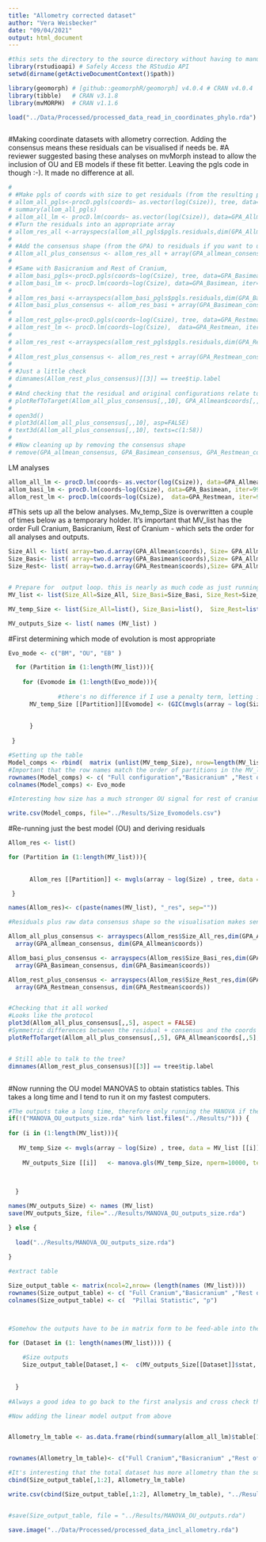 ```yaml
---
title: "Allometry corrected dataset"
author: "Vera Weisbecker"
date: "09/04/2021"
output: html_document
---
```



```r
#this sets the directory to the source directory without having to manually click your way there
library(rstudioapi) # Safely Access the RStudio API
setwd(dirname(getActiveDocumentContext()$path))

library(geomorph) # [github::geomorphR/geomorph] v4.0.4 # CRAN v4.0.4
library(tibble)   # CRAN v3.1.8
library(mvMORPH)  # CRAN v1.1.6

load("../Data/Processed/processed_data_read_in_coordinates_phylo.rda")



```


#Making coordinate datasets with allometry correction. Adding the consensus means these residuals can be visualised if needs be.
#A reviewer suggested basing these analyses on mvMorph instead to allow the inclusion of OU and EB models if these fit better. Leaving the pgls code in though :-). It made no difference at all.

```r

# 
# #Make pgls of coords with size to get residuals (from the resulting pgls summary)
# allom_all_pgls<-procD.pgls(coords~ as.vector(log(Csize)), tree, data=GPA_Allmean, iter=999)
# summary(allom_all_pgls)
# allom_all_lm <- procD.lm(coords~ as.vector(log(Csize)), data=GPA_Allmean, iter=999)
# #Turn the residuals into an appropriate array
# allom_res_all <-arrayspecs(allom_all_pgls$pgls.residuals,dim(GPA_Allmean$coords)[[1]],3)
# 
# #Add the consensus shape (from the GPA) to residuals if you want to understand the landmark variation in the residuals
# Allom_all_plus_consensus <- allom_res_all + array(GPA_allmean_consensus, dim(allom_res_all))
# 
# #Same with Basicranium and Rest of Cranium, 
# allom_basi_pgls<-procD.pgls(coords~log(Csize), tree, data=GPA_Basimean, iter=999)
# allom_basi_lm <- procD.lm(coords~log(Csize), data=GPA_Basimean, iter=999)
# 
# allom_res_basi <-arrayspecs(allom_basi_pgls$pgls.residuals,dim(GPA_Basimean$coords)[[1]],3)
# Allom_basi_plus_consensus <- allom_res_basi + array(GPA_Basimean_consensus, dim(allom_res_basi))
# 
# allom_rest_pgls<-procD.pgls(coords~log(Csize), tree, data=GPA_Restmean, iter=999)
# allom_rest_lm <- procD.lm(coords~log(Csize),  data=GPA_Restmean, iter=999)
# 
# allom_res_rest <-arrayspecs(allom_rest_pgls$pgls.residuals,dim(GPA_Restmean$coords)[[1]],3)
# 
# Allom_rest_plus_consensus <- allom_res_rest + array(GPA_Restmean_consensus, dim(allom_res_rest))
# 
# #Just a little check
# dimnames(Allom_rest_plus_consensus)[[3]] == tree$tip.label
# 
# #And checking that the residual and original configurations relate to each other symmetrically and without chaos - looks reasonable
# plotRefToTarget(Allom_all_plus_consensus[,,10], GPA_Allmean$coords[,,10], method="vector", mag=2)
# 
# open3d()
# plot3d(Allom_all_plus_consensus[,,10], asp=FALSE)
# text3d(Allom_all_plus_consensus[,,10], texts=c(1:58))
# 
# #Now cleaning up by removing the consensus shape
# remove(GPA_allmean_consensus, GPA_Basimean_consensus, GPA_Restmean_consensus)

```

LM analyses
```r

allom_all_lm <- procD.lm(coords~ as.vector(log(Csize)), data=GPA_Allmean, iter=999)
allom_basi_lm <- procD.lm(coords~log(Csize), data=GPA_Basimean, iter=999)
allom_rest_lm <- procD.lm(coords~log(Csize),  data=GPA_Restmean, iter=999)

```

#This sets up all the below analyses. Mv_temp_Size is overwritten a couple of times below as a temporary holder. It's important that MV_list has the order Full Cranium, Basicranium, Rest of Cranium - which sets the order for all analyses and outputs.
```r

Size_All <- list( array=two.d.array(GPA_Allmean$coords), Size= GPA_Allmean$Csize, tree=tree)
Size_Basi<- list( array=two.d.array(GPA_Basimean$coords),Size= GPA_Allmean$Csize, tree=tree)
Size_Rest<- list( array=two.d.array(GPA_Restmean$coords),Size= GPA_Allmean$Csize, tree=tree)


# Prepare for  output loop. this is nearly as much code as just running each analysis separately :-). There is probably a better way to do it using the apply family. 
MV_list <- list(Size_All=Size_All, Size_Basi=Size_Basi, Size_Rest=Size_Rest)

MV_temp_Size <- list(Size_All=list(), Size_Basi=list(),  Size_Rest=list())

MV_outputs_Size <- list( names (MV_list) )

```

#First determining which mode of evolution is most appropriate
```r

Evo_mode <- c("BM", "OU", "EB" )

  for (Partition in (1:length(MV_list))){
    
    for (Evomode in (1:length(Evo_mode))){
  
              #there's no difference if I use a penalty term, letting it default
      MV_temp_Size [[Partition]][Evomode] <- (GIC(mvgls(array ~ log(Size) , tree, data = MV_list [[Partition]],model=Evo_mode[Evomode] , method="PL-LOOCV")))$GIC 
      
      
      }
 
 }

#Setting up the table     
Model_comps <- rbind(  matrix (unlist(MV_temp_Size), nrow=length(MV_list), ncol=length(Evo_mode), byrow = TRUE)     )                     
#Important that the row names match the order of partitions in the MV_list
rownames(Model_comps) <- c( "Full configuration","Basicranium" ,"Rest of cranium")
colnames(Model_comps) <- Evo_mode

#Interesting how size has a much stronger OU signal for rest of cranium only, not full, not rest.

write.csv(Model_comps, file="../Results/Size_Evomodels.csv")


```

#Re-running just the best model (OU) and deriving residuals

```r

Allom_res <- list()

for (Partition in (1:length(MV_list))){
    
                
      Allom_res [[Partition]] <- mvgls(array ~ log(Size) , tree, data = MV_list [[Partition]],model="OU" , method="PL-LOOCV")$residuals

 }

names(Allom_res)<- c(paste(names(MV_list), "_res", sep=""))

#Residuals plus raw data consensus shape so the visualisation makes sense; easier without a loop. Just to dissect this, this is turning the 2d array of the residuals into 3d (first term), then adding an array to each residual configuration where each "array slice" is just the consensus shape. That's why we need dim(GPA_Allmean$coords) .

Allom_all_plus_consensus <- arrayspecs(Allom_res$Size_All_res,dim(GPA_Allmean$coords)[[1]],3) + 
  array(GPA_allmean_consensus, dim(GPA_Allmean$coords))

Allom_basi_plus_consensus <- arrayspecs(Allom_res$Size_Basi_res,dim(GPA_Basimean$coords)[[1]],3) + 
  array(GPA_Basimean_consensus, dim(GPA_Basimean$coords))

Allom_rest_plus_consensus <- arrayspecs(Allom_res$Size_Rest_res,dim(GPA_Restmean$coords)[[1]],3) + 
  array(GPA_Restmean_consensus, dim(GPA_Restmean$coords))


#Checking that it all worked 
#Looks like the protocol
plot3d(Allom_all_plus_consensus[,,5], aspect = FALSE)
#Symmetric differences between the residual + consensus and the coords with size in, exaggerated by 5
plotRefToTarget(Allom_all_plus_consensus[,,5], GPA_Allmean$coords[,,5], method="vector", mag = 5)


# Still able to talk to the tree?
dimnames(Allom_rest_plus_consensus)[[3]] == tree$tip.label



```



#Now running the OU model MANOVAS to obtain statistics tables. This takes a long time and I tend to run it on my fastest computers.
  
```r

  
#The outputs take a long time, therefore only running the MANOVA if the output isn't there. 
if(!("MANOVA_OU_outputs_size.rda" %in% list.files("../Results/"))) {
  
for (i in (1:length(MV_list))){
  
   MV_temp_Size <- mvgls(array ~ log(Size) , tree, data = MV_list [[i]],model="OU" , method="PL-LOOCV")
  
    MV_outputs_Size [[i]]   <- manova.gls(MV_temp_Size, nperm=10000, test="Pillai", verbose=TRUE)

 
  
  }

names(MV_outputs_Size) <- names (MV_list)
save(MV_outputs_Size, file="../Results/MANOVA_OU_outputs_size.rda")

} else {
  
  load("../Results/MANOVA_OU_outputs_size.rda")
  
}

#extract table 

Size_output_table <- matrix(ncol=2,nrow= (length(names (MV_list))))
rownames(Size_output_table) <- c( "Full Cranium","Basicranium" ,"Rest of cranium")
colnames(Size_output_table) <- c(  "Pillai Statistic", "p")



#Somehow the outputs have to be in matrix form to be feed-able into the table, no idea why

for (Dataset in (1: length(names(MV_list)))) {
    
    #Size outputs    
    Size_output_table[Dataset,] <-  c(MV_outputs_Size[[Dataset]]$stat, MV_outputs_Size[[Dataset]]$pvalue)
   
    
  }
  
#Always a good idea to go back to the first analysis and cross check the values in a random spot check.

#Now adding the linear model output from above


Allometry_lm_table <- as.data.frame(rbind(summary(allom_all_lm)$table[1,c(2,4,5,7)], summary(allom_basi_lm)$table[1,c(2,4,5,7)],summary(allom_rest_lm)$table[1,c(2,4,5,7)]))


rownames(Allometry_lm_table)<- c("Full Cranium","Basicranium" ,"Rest of cranium")

#It's interesting that the total dataset has more allometry than the sub-datasets.
cbind(Size_output_table[,1:2], Allometry_lm_table)

write.csv(cbind(Size_output_table[,1:2], Allometry_lm_table), "../Results/Allometry_table.csv")


#save(Size_output_table, file = "../Results/MANOVA_OU_outputs.rda")

```



```r


save.image("../Data/Processed/processed_data_incl_allometry.rda")


```
